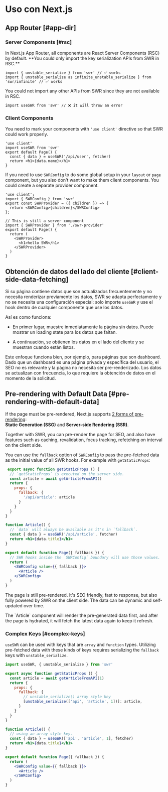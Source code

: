 
# Uso con Next.js

## App Router [#app-dir]

### Server Components [#rsc]

<Callout type="default" emoji="✅">
   In Next.js App Router, all components are React Server Components (RSC) by default. **You could only import the key serialization APIs from SWR in RSC.**
</Callout>

```tsx filename="app/page.tsx" copy
import { unstable_serialize } from 'swr' // ✅ works 
import { unstable_serialize as infinite_unstable_serialize } from 'swr/infinite' // ✅ works 
```


<Callout type="error">
   You could not import any other APIs from SWR since they are not available in RSC.
</Callout>

```tsx filename="app/page.tsx" highlight={1}
import useSWR from 'swr' // ❌ it will throw an error
```

### Client Components

You need to mark your components with `'use client'` directive so that SWR could work properly.

```tsx filename="app/page.tsx" highlight={1} copy
'use client'
import useSWR from 'swr'
export default Page() {
  const { data } = useSWR('/api/user', fetcher)
  return <h1>{data.name}</h1>
}
```

If you need to use `SWRConfig` to do some global setup in your `layout` or `page` component, but you also don't want to make them client components. You could create a separate provider component.

```tsx filename="app/swr-provider.tsx" copy
'use client';
import { SWRConfig } from 'swr'
export const SWRProvider = ({ children }) => {
  return <SWRConfig>{children}</SWRConfig>
};
```

```tsx filename="app/page.tsx" copy
// This is still a server component
import { SWRProvider } from './swr-provider'
export default Page() {
  return (
    <SWRProvider>
      <h1>hello SWR</h1>
    </SWRProvider>
  )
}
```

## Obtención de datos del lado del cliente [#client-side-data-fetching]

Si su página contiene datos que son actualizados frecuentemente y no necesita renderizar previamente los datos, SWR se adapta perfectamente y no se necesita una configuración especial: solo importe `useSWR` y use el hook dentro de cualquier componente que use los datos.

Así es como funciona:

- En primer lugar, muestre inmediatamente la página sin datos. Puede mostrar un loading state para los datos que faltan.

- A continuación, se obtienen los datos en el lado del cliente y se muestran cuando están listos.

Este enfoque funciona bien, por ejemplo, para páginas que son dashboard. Dado que un dashboard es una página privada y específica del usuario, el SEO no es relevante y la página no necesita ser pre-renderizado. Los datos se actualizan con frecuencia, lo que requiere la obtención de datos en el momento de la solicitud.

## Pre-rendering with Default Data [#pre-rendering-with-default-data]

If the page must be pre-rendered, Next.js supports [2 forms of pre-rendering](https://nextjs.org/docs/basic-features/data-fetching):  
**Static Generation (SSG)** and **Server-side Rendering (SSR)**.

Together with SWR, you can pre-render the page for SEO, and also have features such as caching, revalidation, focus tracking, refetching on interval on the client side.

You can use the `fallback` option of [`SWRConfig`](/docs/global-configuration) to pass the pre-fetched data as the initial value of all SWR hooks. 
For example with `getStaticProps`:

```jsx
 export async function getStaticProps () {
  // `getStaticProps` is executed on the server side.
  const article = await getArticleFromAPI()
  return {
    props: {
      fallback: {
        '/api/article': article
      }
    }
  }
}

function Article() {
  // `data` will always be available as it's in `fallback`.
  const { data } = useSWR('/api/article', fetcher)
  return <h1>{data.title}</h1>
}

export default function Page({ fallback }) {
  // SWR hooks inside the `SWRConfig` boundary will use those values.
  return (
    <SWRConfig value={{ fallback }}>
      <Article />
    </SWRConfig>
  )
}
```

The page is still pre-rendered. It's SEO friendly, fast to response, but also fully powered by SWR on the client side. The data can be dynamic and self-updated over time.

<Callout emoji="💡">
  The `Article` component will render the pre-generated data first, and after the page is hydrated, it will fetch the latest data again to keep it refresh.
</Callout>

### Complex Keys [#complex-keys]

`useSWR` can be used with keys that are `array` and `function` types. Utilizing pre-fetched data with these kinds of keys requires serializing the `fallback` keys with `unstable_serialize`.

```jsx
import useSWR, { unstable_serialize } from 'swr'

export async function getStaticProps () {
  const article = await getArticleFromAPI(1)
  return {
    props: {
      fallback: {
        // unstable_serialize() array style key
        [unstable_serialize(['api', 'article', 1])]: article,
      }
    }
  }
}

function Article() {
  // using an array style key.
  const { data } = useSWR(['api', 'article', 1], fetcher)
  return <h1>{data.title}</h1>
}

export default function Page({ fallback }) {
  return (
    <SWRConfig value={{ fallback }}>
      <Article />
    </SWRConfig>
  )
}
```
